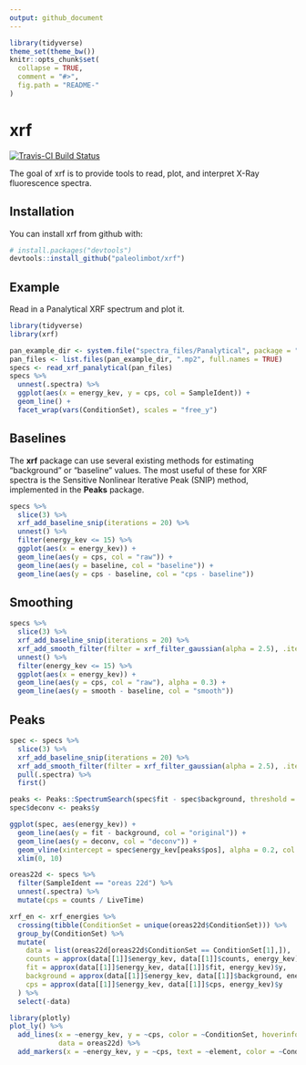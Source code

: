 ```yaml
---
output: github_document
---
```


<!-- README.md is generated from README.Rmd. Please edit that file -->

```r
library(tidyverse)
theme_set(theme_bw())
knitr::opts_chunk$set(
  collapse = TRUE,
  comment = "#>",
  fig.path = "README-"
)
```

# xrf

[![Travis-CI Build Status](https://travis-ci.org/paleolimbot/xrf.svg?branch=master)](https://travis-ci.org/paleolimbot/xrf)

The goal of xrf is to provide tools to read, plot, and interpret X-Ray fluorescence spectra.

## Installation

You can install xrf from github with:

```r
# install.packages("devtools")
devtools::install_github("paleolimbot/xrf")
```

## Example

Read in a Panalytical XRF spectrum and plot it.

```r
library(tidyverse)
library(xrf)

pan_example_dir <- system.file("spectra_files/Panalytical", package = "xrf")
pan_files <- list.files(pan_example_dir, ".mp2", full.names = TRUE)
specs <- read_xrf_panalytical(pan_files)
specs %>%
  unnest(.spectra) %>%
  ggplot(aes(x = energy_kev, y = cps, col = SampleIdent)) +
  geom_line() +
  facet_wrap(vars(ConditionSet), scales = "free_y")
```

## Baselines

The **xrf** package can use several existing methods for estimating "background" or "baseline" values. The most useful of these for XRF spectra is the Sensitive Nonlinear Iterative Peak (SNIP) method, implemented in the **Peaks** package.

```r
specs %>%
  slice(3) %>%
  xrf_add_baseline_snip(iterations = 20) %>%
  unnest() %>%
  filter(energy_kev <= 15) %>%
  ggplot(aes(x = energy_kev)) +
  geom_line(aes(y = cps, col = "raw")) +
  geom_line(aes(y = baseline, col = "baseline")) +
  geom_line(aes(y = cps - baseline, col = "cps - baseline"))
```

## Smoothing

```r
specs %>%
  slice(3) %>%
  xrf_add_baseline_snip(iterations = 20) %>%
  xrf_add_smooth_filter(filter = xrf_filter_gaussian(alpha = 2.5), .iter = 5) %>%
  unnest() %>%
  filter(energy_kev <= 15) %>%
  ggplot(aes(x = energy_kev)) +
  geom_line(aes(y = cps, col = "raw"), alpha = 0.3) +
  geom_line(aes(y = smooth - baseline, col = "smooth"))
```

## Peaks

```r
spec <- specs %>%
  slice(3) %>%
  xrf_add_baseline_snip(iterations = 20) %>%
  xrf_add_smooth_filter(filter = xrf_filter_gaussian(alpha = 2.5), .iter = 5) %>%
  pull(.spectra) %>%
  first()

peaks <- Peaks::SpectrumSearch(spec$fit - spec$background, threshold = 0.01)
spec$deconv <- peaks$y

ggplot(spec, aes(energy_kev)) +
  geom_line(aes(y = fit - background, col = "original")) +
  geom_line(aes(y = deconv, col = "deconv")) +
  geom_vline(xintercept = spec$energy_kev[peaks$pos], alpha = 0.2, col = "red") +
  xlim(0, 10)
```



```r
oreas22d <- specs %>%
  filter(SampleIdent == "oreas 22d") %>%
  unnest(.spectra) %>%
  mutate(cps = counts / LiveTime)

xrf_en <- xrf_energies %>%
  crossing(tibble(ConditionSet = unique(oreas22d$ConditionSet))) %>%
  group_by(ConditionSet) %>%
  mutate(
    data = list(oreas22d[oreas22d$ConditionSet == ConditionSet[1],]),
    counts = approx(data[[1]]$energy_kev, data[[1]]$counts, energy_kev)$y,
    fit = approx(data[[1]]$energy_kev, data[[1]]$fit, energy_kev)$y,
    background = approx(data[[1]]$energy_kev, data[[1]]$background, energy_kev)$y,
    cps = approx(data[[1]]$energy_kev, data[[1]]$cps, energy_kev)$y
  ) %>%
  select(-data)

library(plotly)
plot_ly() %>%
  add_lines(x = ~energy_kev, y = ~cps, color = ~ConditionSet, hoverinfo = "none", 
            data = oreas22d) %>%
  add_markers(x = ~energy_kev, y = ~cps, text = ~element, color = ~ConditionSet, data = xrf_en)
```


